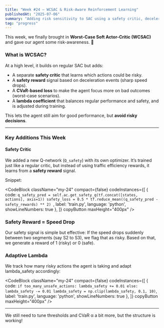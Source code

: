 ```yaml
---
title: "Week #24 – WCSAC & Risk-Aware Reinforcement Learning"
publishedAt: "2025-07-06"
summary: "Adding risk sensitivity to SAC using a safety critic, deceleration-based cost signals, and CVaR loss."
tag: "progress"
---
```


This week, we finally brought in **Worst-Case Soft Actor-Critic (WCSAC)** and gave our agent some risk-awareness. 🚧

### What is WCSAC?

At a high level, it builds on regular SAC but adds:
- A separate **safety critic** that learns which actions could be risky.
- A **safety reward** signal based on deceleration events (sharp speed drops).
- A **CVaR-based loss** to make the agent focus more on bad outcomes (worst-case scenarios).
- A **lambda coefficient** that balances regular performance and safety, and is adjusted during training.

This lets the agent still aim for good performance, but **avoid risky decisions**.

---

###  Key Additions This Week

#### Safety Critic

We added a new Q-network (`Q_safety`) with its own optimizer. It’s trained just like a regular critic, but instead of using traffic efficiency rewards, it learns from a **safety reward** signal.

Snippet:

<CodeBlock className="my-24"
    compact={false}
    codeInstances={[
        {
            code: `q_safety_pred = self.ac.get_safety_q(tf.concat([states, actions], axis=1))
safety_loss = 0.5 * tf.reduce_mean((q_safety_pred - safety_rewards) ** 2)
`,
            label: 'train.py',
            language: 'python',
            showLineNumbers: true
        },
    ]}
    copyButton
    maxHeight="400px"
/>

### Safety Reward = Speed Drop
Our safety signal is simple but effective:
If the speed drops suddenly between two segments (say S2 to S3), we flag that as risky.
Based on that, we generate a reward of 1 (risky) or 0 (safe).

### Adaptive Lambda
We track how many risky actions the agent is taking and adapt lambda_safety accordingly:

<CodeBlock className="my-24"
    compact={false}
    codeInstances={[
        {
            code: `if too_many_unsafe_actions:
    lambda_safety += 0.01
else:
    lambda_safety -= 0.01
lambda_safety = np.clip(lambda_safety, 0.1, 10)`,
            label: 'train.py',
            language: 'python',
            showLineNumbers: true
        },
    ]}
    copyButton
    maxHeight="400px"
/>

---

We still need to tune thresholds and CVaR α a bit more, but the structure is working!
